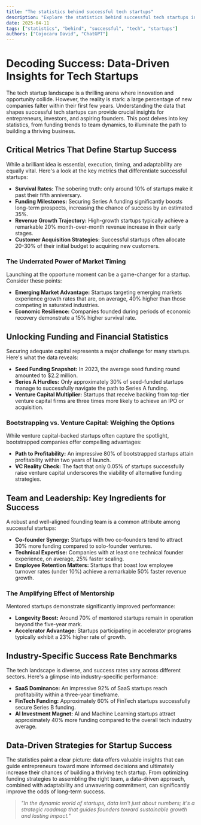 ```yaml
---
title: "The statistics behind successful tech startups"
description: "Explore the statistics behind successful tech startups in this detailed guide, offering insights, strategies, and practical tips to enhance your understanding and application of the topic."
date: 2025-04-11
tags: ["statistics", "behind", "successful", "tech", "startups"]
authors: ["Cojocaru David", "ChatGPT"]
---
```


# Decoding Success: Data-Driven Insights for Tech Startups

The tech startup landscape is a thrilling arena where innovation and opportunity collide. However, the reality is stark: a large percentage of new companies falter within their first few years. Understanding the data that shapes successful tech startups can provide crucial insights for entrepreneurs, investors, and aspiring founders. This post delves into key statistics, from funding trends to team dynamics, to illuminate the path to building a thriving business.

## Critical Metrics That Define Startup Success

While a brilliant idea is essential, execution, timing, and adaptability are equally vital. Here's a look at the key metrics that differentiate successful startups:

- **Survival Rates:** The sobering truth: only around 10% of startups make it past their fifth anniversary.
- **Funding Milestones:** Securing Series A funding significantly boosts long-term prospects, increasing the chance of success by an estimated 35%.
- **Revenue Growth Trajectory:** High-growth startups typically achieve a remarkable 20% month-over-month revenue increase in their early stages.
- **Customer Acquisition Strategies:** Successful startups often allocate 20-30% of their initial budget to acquiring new customers.

### The Underrated Power of Market Timing

Launching at the opportune moment can be a game-changer for a startup. Consider these points:

- **Emerging Market Advantage:** Startups targeting emerging markets experience growth rates that are, on average, 40% higher than those competing in saturated industries.
- **Economic Resilience:** Companies founded during periods of economic recovery demonstrate a 15% higher survival rate.

## Unlocking Funding and Financial Statistics

Securing adequate capital represents a major challenge for many startups. Here's what the data reveals:

- **Seed Funding Snapshot:** In 2023, the average seed funding round amounted to $2.2 million.
- **Series A Hurdles:** Only approximately 30% of seed-funded startups manage to successfully navigate the path to Series A funding.
- **Venture Capital Multiplier:** Startups that receive backing from top-tier venture capital firms are three times more likely to achieve an IPO or acquisition.

### Bootstrapping vs. Venture Capital: Weighing the Options

While venture capital-backed startups often capture the spotlight, bootstrapped companies offer compelling advantages:

- **Path to Profitability:** An impressive 80% of bootstrapped startups attain profitability within two years of launch.
- **VC Reality Check:** The fact that only 0.05% of startups successfully raise venture capital underscores the viability of alternative funding strategies.

## Team and Leadership: Key Ingredients for Success

A robust and well-aligned founding team is a common attribute among successful startups:

- **Co-founder Synergy:** Startups with two co-founders tend to attract 30% more funding compared to solo-founder ventures.
- **Technical Expertise:** Companies with at least one technical founder experience, on average, 25% faster scaling.
- **Employee Retention Matters:** Startups that boast low employee turnover rates (under 10%) achieve a remarkable 50% faster revenue growth.

### The Amplifying Effect of Mentorship

Mentored startups demonstrate significantly improved performance:

- **Longevity Boost:** Around 70% of mentored startups remain in operation beyond the five-year mark.
- **Accelerator Advantage:** Startups participating in accelerator programs typically exhibit a 23% higher rate of growth.

## Industry-Specific Success Rate Benchmarks

The tech landscape is diverse, and success rates vary across different sectors. Here's a glimpse into industry-specific performance:

- **SaaS Dominance:** An impressive 92% of SaaS startups reach profitability within a three-year timeframe.
- **FinTech Funding:** Approximately 60% of FinTech startups successfully secure Series B funding.
- **AI Investment Magnet:** AI and Machine Learning startups attract approximately 40% more funding compared to the overall tech industry average.

## Data-Driven Strategies for Startup Success

The statistics paint a clear picture: data offers valuable insights that can guide entrepreneurs toward more informed decisions and ultimately increase their chances of building a thriving tech startup. From optimizing funding strategies to assembling the right team, a data-driven approach, combined with adaptability and unwavering commitment, can significantly improve the odds of long-term success.

> _"In the dynamic world of startups, data isn't just about numbers; it's a strategic roadmap that guides founders toward sustainable growth and lasting impact."_

